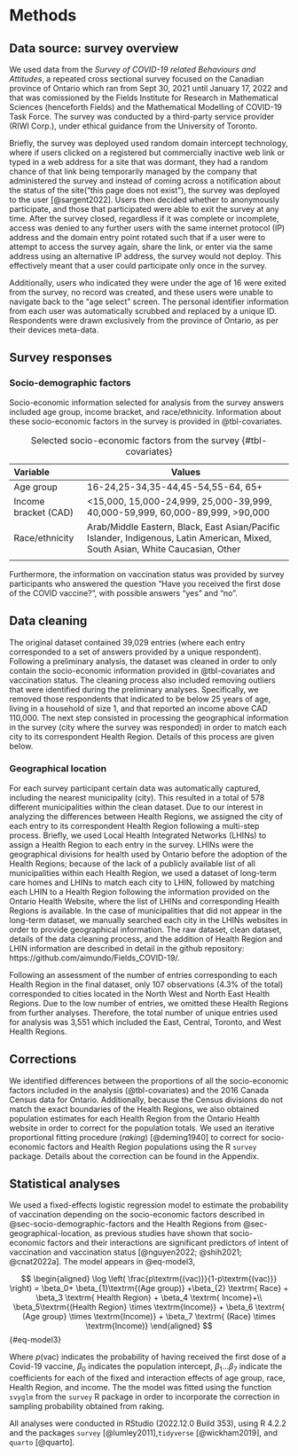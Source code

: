 # Methods

## Data source: survey overview

We used data from the *Survey of COVID-19 related Behaviours and Attitudes*, a repeated cross sectional survey focused on the Canadian province of Ontario which ran from Sept 30, 2021 until January 17, 2022 and that was comissioned by the Fields Institute for Research in Mathematical Sciences (henceforth Fields) and the  Mathematical Modelling of COVID-19 Task Force.  The survey was conducted by a third-party service provider (RIWI Corp.), under ethical guidance from the University of Toronto.

Briefly, the survey was deployed used random domain intercept technology, where if users clicked on a registered but commercially inactive web link or typed in a web address for a site that was dormant, they had a random chance of that link being temporarily managed by the company that administered the survey and instead of coming across a notification about the status of the site("this page does not exist"), the survey was deployed to the user [@sargent2022]. Users then decided whether to anonymously participate, and those that participated were able to exit the survey at any time. After the survey closed, regardless if it was complete or incomplete, access was denied to any further users with the same internet protocol (IP) address and the domain entry point rotated such that if a user were to attempt to access the survey again, share the link, or enter via the same address using an alternative IP address, the survey would not deploy. This effectively meant that a user could participate only once in the survey.

Additionally, users who indicated they were under the age of 16 were exited from the survey, no record was created, and these users were unable to navigate back to the "age select" screen. The personal identifier information from each user was automatically scrubbed and replaced by a unique ID. Respondents were drawn exclusively from the province of Ontario, as per their devices meta-data.

## Survey responses

### Socio-demographic factors {#sec-socio-demographic-factors}

Socio-economic information selected for analysis from the survey answers included age group, income bracket, and race/ethnicity. Information about these socio-economic factors in the survey is provided in @tbl-covariates.

| Variable             | Values                                                                                                                          |
|:------------------|-----------------------------------------------------|
| Age group            | 16-24,25-34,35-44,45-54,55-64, 65+                                                                                              |
| Income bracket (CAD) | \<15,000, 15,000-24,999, 25,000-39,999, 40,000-59,999, 60,000-89,999, \>90,000                                                  |
| Race/ethnicity       | Arab/Middle Eastern, Black, East Asian/Pacific Islander, Indigenous, Latin American, Mixed, South Asian, White Caucasian, Other |
|                      |                                                                                                                                 |

: Selected socio-economic factors from the survey {#tbl-covariates}

Furthermore, the information on vaccination status was provided by survey participants who answered the question "Have you received the first dose of the COVID vaccine?", with possible answers "yes" and "no". 

<!-- -   (If answered "yes" to the previous question) "Have you received the second dose of the COVID vaccine?" with possible answers "yes" and "no" -->

<!-- -   (If answer was "no" to the first question) "If a vaccine was made available to you you would:" with possible answers "definitely get", "definitely not get", "probably get", and "probably not get" -->

<!--           - definitely get -->

<!--           - definitely not get -->

<!--           - probably get -->

<!--           - probably not get -->

## Data cleaning

The original dataset contained 39,029 entries (where each entry corresponded to a set of answers provided by a unique respondent). Following a preliminary analysis, the dataset was cleaned in order to only contain the socio-economic information provided in @tbl-covariates and vaccination status. The cleaning process also included removing outliers that were identified during the preliminary analyses. Specifically, we removed those respondents that indicated to be below 25 years of age, living in a household of size 1, and that reported an income above CAD 110,000. The next step consisted in processing the geographical information in the survey (city where the survey was responded) in order to match each city to its correspondent Health Region. Details of this process are given below.



### Geographical location {#sec-geographical-location}

For each survey participant certain data was automatically captured, including the nearest municipality (city). This resulted in a total of 578 different municipalities within the clean dataset. Due to our interest in analyzing the differences between Health Regions, we assigned the city of each entry to its correspondent Health Region following a multi-step process. Briefly, we used Local Health Integrated Networks (LHINs) to assign a Health Region to each entry in the survey. LHINs were the geographical divisions for health used by  Ontario before the adoption of the Health Regions; because of the lack of a publicly available list of all municipalities within each Health Region, we used a dataset of long-term care homes and LHINs to match each city to LHIN, followed by matching each LHIN to a Health Region following the information provided on the Ontario Health Website, where the list of LHINs and corresponding Health Regions is available. In the case of municipalities that did not appear in the long-term dataset, we manually searched each city in the LHINs websites in order to provide geographical information. The raw dataset, clean dataset, details of the data cleaning process, and the addition of Health Region and LHIN information are described in detail in the github repository: https://github.com/aimundo/Fields_COVID-19/.

Following an assessment of the number of entries corresponding to each Health Region in the final dataset, only 107 observations (4.3% of the total) corresponded to cities located in the North West and North East Health Regions. Due to the low number of entries, we omitted these Health Regions from further analyses. Therefore, the total number of unique entries used for analysis was 3,551 which included the East, Central, Toronto, and West Health Regions.

## Corrections

We identified differences between the proportions of all the socio-economic factors included in the analysis (@tbl-covariates) and the 2016 Canada Census data for Ontario. Additionally, because the Census divisions do not match the exact boundaries of the Health Regions, we also obtained population estimates for each Health Region from the Ontario Health website in order to correct for the population totals. We used an iterative proportional fitting procedure (_raking_) [@deming1940] to correct for socio-economic factors and Health Region populations using the R `survey` package. Details about the correction can be found in the Appendix.

## Statistical analyses

We used a fixed-effects logistic regression model to estimate the probability of vaccination depending on the socio-economic factors described in @sec-socio-demographic-factors and the Health Regions from @sec-geographical-location, as previous studies have shown that socio-economic factors and their interactions are significant predictors of intent of vaccination and vaccination status [@nguyen2022; @shih2021; @cnat2022a]. The model appears in @eq-model3,

$$
\begin{aligned}
\log \left( \frac{p\textrm{(vac)}}{1-p\textrm{(vac)}} \right) = \beta_0+ \beta_{1}\textrm{(Age group)} +\beta_{2} \textrm{ Race} + \beta_3 \textrm{ Health Region} + \beta_4 \textrm{ Income}+\\ \beta_5\textrm{(Health Region} \times \textrm{Income)} + \beta_6 \textrm{ (Age group} \times \textrm{Income)} + \beta_7 \textrm{ (Race} \times \textrm{Income)}
\end{aligned}
$$ {#eq-model3}

Where $p\textrm{(vac)}$ indicates the probability of having received the first dose of a Covid-19 vaccine, $\beta_0$ indicates the population intercept, $\beta_1...\beta_7$ indicate the coefficients for each of the fixed and interaction effects of age group, race, Health Region, and income. The the model was fitted using the function `svyglm` from the `survey` R package in order to incorporate the correction in sampling probability obtained from raking.

All analyses were conducted in RStudio (2022.12.0 Build 353), using R 4.2.2 and the packages `survey` [@lumley2011],`tidyverse` [@wickham2019], and `quarto` [@quarto].


